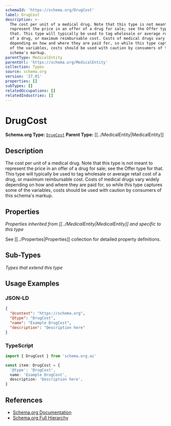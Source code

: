 ```yaml
---
schemaId: 'https://schema.org/DrugCost'
label: DrugCost
description: >-
  The cost per unit of a medical drug. Note that this type is not meant to
  represent the price in an offer of a drug for sale; see the Offer type for
  that. This type will typically be used to tag wholesale or average retail cost
  of a drug, or maximum reimbursable cost. Costs of medical drugs vary widely
  depending on how and where they are paid for, so while this type captures some
  of the variables, costs should be used with caution by consumers of this
  schema's markup.
parentType: MedicalEntity
parentUrl: 'https://schema.org/MedicalEntity'
collection: Types
source: schema.org
version: '27.01'
properties: []
subTypes: []
relatedOccupations: []
relatedIndustries: []
---
```

# DrugCost

**Schema.org Type:** [`DrugCost`](https://schema.org/DrugCost)
**Parent Type:** [[../MedicalEntity|MedicalEntity]]

## Description

The cost per unit of a medical drug. Note that this type is not meant to represent the price in an offer of a drug for sale; see the Offer type for that. This type will typically be used to tag wholesale or average retail cost of a drug, or maximum reimbursable cost. Costs of medical drugs vary widely depending on how and where they are paid for, so while this type captures some of the variables, costs should be used with caution by consumers of this schema's markup.

## Properties

*Properties inherited from [[../MedicalEntity|MedicalEntity]] and specific to this type*

See [[../Properties|Properties]] collection for detailed property definitions.

## Sub-Types

*Types that extend this type*

## Usage Examples

### JSON-LD

```json
{
  "@context": "https://schema.org",
  "@type": "DrugCost",
  "name": "Example DrugCost",
  "description": "Description here"
}
```

### TypeScript

```typescript
import { DrugCost } from 'schema.org.ai'

const item: DrugCost = {
  '@type': 'DrugCost',
  name: 'Example DrugCost',
  description: 'Description here',
}
```

## References

- [Schema.org Documentation](https://schema.org/DrugCost)
- [Schema.org Full Hierarchy](https://schema.org/docs/full.html)
